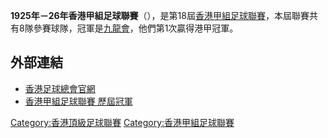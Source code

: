 '''1925年－26年香港甲組足球聯賽'''（{{lang-en|Hong Kong First Division Football League}}），是第18屆[[香港甲組足球聯賽|香港甲組足球聯賽]]，本屆聯賽共有8隊參賽球隊，冠軍是[[九龍會|九龍會]]，他們第1次贏得港甲冠軍。

==外部連結==
*[https://www.hkfa.com/ 香港足球總會官網]{{Wayback|url=https://www.hkfa.com/ |date=20190103174738 }}
*[http://www.rsssf.com/tablesh/hkchamp.html 香港甲組足球聯賽 歷屆冠軍]{{Wayback|url=http://www.rsssf.com/tablesh/hkchamp.html |date=20120205190654 }}

{{港甲賽季}}

[[Category:香港頂級足球聯賽|Category:香港頂級足球聯賽]]
[[Category:香港甲組足球聯賽|Category:香港甲組足球聯賽]]


{{soccer-stub}}